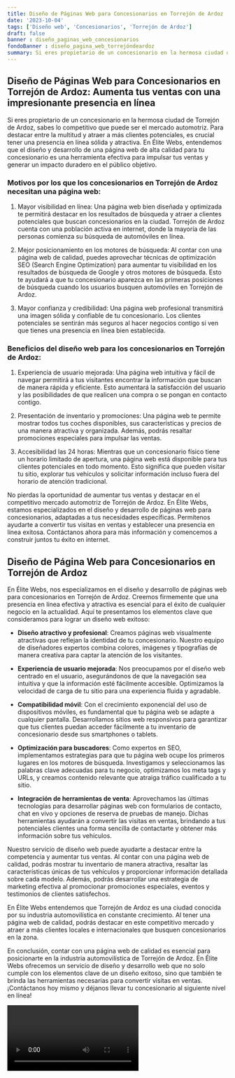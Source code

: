 ```yaml
---
title: Diseño de Páginas Web para Concesionarios en Torrejón de Ardoz
date: '2023-10-04'
tags: ['Diseño web', 'Concesionarios', 'Torrejón de Ardoz']
draft: false
banner : diseño_paginas_web_concesionarios
fondoBanner : diseño_pagina_web_torrejóndeardoz
summary: Si eres propietario de un concesionario en la hermosa ciudad de Torrejón de Ardoz, sabes lo competitivo que puede ser el mercado automotriz. Para destacar entre la multitud y atraer a más clientes potenciales, es crucial tener una presencia en línea sólida y atractiva. En Élite Webs, entendemos que el diseño y desarrollo de una página web de alta calidad para tu concesionario es una herramienta efectiva para impulsar tus ventas y generar un impacto duradero en el público objetivo.
---
```


## Diseño de Páginas Web para Concesionarios en Torrejón de Ardoz: Aumenta tus ventas con una impresionante presencia en línea

Si eres propietario de un concesionario en la hermosa ciudad de Torrejón de Ardoz, sabes lo competitivo que puede ser el mercado automotriz. Para destacar entre la multitud y atraer a más clientes potenciales, es crucial tener una presencia en línea sólida y atractiva. En Élite Webs, entendemos que el diseño y desarrollo de una página web de alta calidad para tu concesionario es una herramienta efectiva para impulsar tus ventas y generar un impacto duradero en el público objetivo.

### Motivos por los que los concesionarios en Torrejón de Ardoz necesitan una página web:

1. Mayor visibilidad en línea: Una página web bien diseñada y optimizada te permitirá destacar en los resultados de búsqueda y atraer a clientes potenciales que buscan concesionarios en la ciudad. Torrejón de Ardoz cuenta con una población activa en internet, donde la mayoría de las personas comienza su búsqueda de automóviles en línea.

2. Mejor posicionamiento en los motores de búsqueda: Al contar con una página web de calidad, puedes aprovechar técnicas de optimización SEO (Search Engine Optimization) para aumentar tu visibilidad en los resultados de búsqueda de Google y otros motores de búsqueda. Esto te ayudará a que tu concesionario aparezca en las primeras posiciones de búsqueda cuando los usuarios busquen automóviles en Torrejón de Ardoz.

3. Mayor confianza y credibilidad: Una página web profesional transmitirá una imagen sólida y confiable de tu concesionario. Los clientes potenciales se sentirán más seguros al hacer negocios contigo si ven que tienes una presencia en línea bien establecida.

### Beneficios del diseño web para los concesionarios en Torrejón de Ardoz:

1. Experiencia de usuario mejorada: Una página web intuitiva y fácil de navegar permitirá a tus visitantes encontrar la información que buscan de manera rápida y eficiente. Esto aumentará la satisfacción del usuario y las posibilidades de que realicen una compra o se pongan en contacto contigo.

2. Presentación de inventario y promociones: Una página web te permite mostrar todos tus coches disponibles, sus características y precios de una manera atractiva y organizada. Además, podrás resaltar promociones especiales para impulsar las ventas.

3. Accesibilidad las 24 horas: Mientras que un concesionario físico tiene un horario limitado de apertura, una página web está disponible para tus clientes potenciales en todo momento. Esto significa que pueden visitar tu sitio, explorar tus vehículos y solicitar información incluso fuera del horario de atención tradicional.

No pierdas la oportunidad de aumentar tus ventas y destacar en el competitivo mercado automotriz de Torrejón de Ardoz. En Élite Webs, estamos especializados en el diseño y desarrollo de páginas web para concesionarios, adaptadas a tus necesidades específicas. Permítenos ayudarte a convertir tus visitas en ventas y establecer una presencia en línea exitosa. Contáctanos ahora para más información y comencemos a construir juntos tu éxito en internet.

<GifSeo />

<Cta />

## Diseño de Página Web para Concesionarios en Torrejón de Ardoz

En Élite Webs, nos especializamos en el diseño y desarrollo de páginas web para concesionarios en Torrejón de Ardoz. Creemos firmemente que una presencia en línea efectiva y atractiva es esencial para el éxito de cualquier negocio en la actualidad. Aquí te presentamos los elementos clave que consideramos para lograr un diseño web exitoso:

- **Diseño atractivo y profesional**: Creamos páginas web visualmente atractivas que reflejan la identidad de tu concesionario. Nuestro equipo de diseñadores expertos combina colores, imágenes y tipografías de manera creativa para captar la atención de los visitantes.

- **Experiencia de usuario mejorada**: Nos preocupamos por el diseño web centrado en el usuario, asegurándonos de que la navegación sea intuitiva y que la información esté fácilmente accesible. Optimizamos la velocidad de carga de tu sitio para una experiencia fluida y agradable.

- **Compatibilidad móvil**: Con el crecimiento exponencial del uso de dispositivos móviles, es fundamental que tu página web se adapte a cualquier pantalla. Desarrollamos sitios web responsivos para garantizar que tus clientes puedan acceder fácilmente a tu inventario de concesionario desde sus smartphones o tablets.

- **Optimización para buscadores**: Como expertos en SEO, implementamos estrategias para que tu página web ocupe los primeros lugares en los motores de búsqueda. Investigamos y seleccionamos las palabras clave adecuadas para tu negocio, optimizamos los meta tags y URLs, y creamos contenido relevante que atraiga tráfico cualificado a tu sitio.

- **Integración de herramientas de venta**: Aprovechamos las últimas tecnologías para desarrollar páginas web con formularios de contacto, chat en vivo y opciones de reserva de pruebas de manejo. Dichas herramientas ayudarán a convertir las visitas en ventas, brindando a tus potenciales clientes una forma sencilla de contactarte y obtener más información sobre tus vehículos.

Nuestro servicio de diseño web puede ayudarte a destacar entre la competencia y aumentar tus ventas. Al contar con una página web de calidad, podrás mostrar tu inventario de manera atractiva, resaltar las características únicas de tus vehículos y proporcionar información detallada sobre cada modelo. Además, podrás desarrollar una estrategia de marketing efectiva al promocionar promociones especiales, eventos y testimonios de clientes satisfechos.

En Élite Webs entendemos que Torrejón de Ardoz es una ciudad conocida por su industria automovilística en constante crecimiento. Al tener una página web de calidad, podrás destacar en este competitivo mercado y atraer a más clientes locales e internacionales que busquen concesionarios en la zona.

En conclusión, contar con una página web de calidad es esencial para posicionarte en la industria automovilística de Torrejón de Ardoz. En Élite Webs ofrecemos un servicio de diseño y desarrollo web que no solo cumple con los elementos clave de un diseño exitoso, sino que también te brinda las herramientas necesarias para convertir visitas en ventas. ¡Contáctanos hoy mismo y déjanos llevar tu concesionario al siguiente nivel en línea!

<Video />

<CtaBot job='Concesionarios' city='Torrejón de Ardoz'/>

<Gmaps query='Torrejón de Ardoz+españa+maps' />